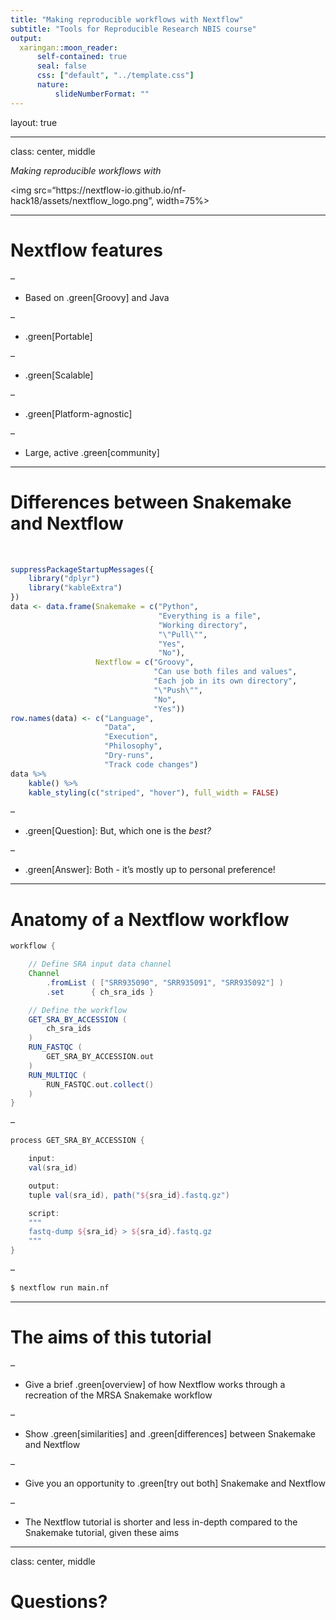 ```yaml
---
title: "Making reproducible workflows with Nextflow"
subtitle: "Tools for Reproducible Research NBIS course"
output:
  xaringan::moon_reader:
      self-contained: true
      seal: false
      css: ["default", "../template.css"]
      nature:
          slideNumberFormat: ""
---
```


layout: true
<div class="scilife-logo"></div>
<div class="nbis-logo"></div>

---

class: center, middle

*Making reproducible workflows with*

<img src="https://nextflow-io.github.io/nf-hack18/assets/nextflow_logo.png", width=75%>

---

# Nextflow features

--

* Based on .green[Groovy] and Java

--

* .green[Portable]

--

* .green[Scalable]

--

* .green[Platform-agnostic]

--

* Large, active .green[community]

---

# Differences between Snakemake and Nextflow

<br>

```r
suppressPackageStartupMessages({
    library("dplyr")
    library("kableExtra")
})
data <- data.frame(Snakemake = c("Python",
                                 "Everything is a file",
                                 "Working directory",
                                 "\"Pull\"",
                                 "Yes",
                                 "No"),
                   Nextflow = c("Groovy",
                                "Can use both files and values",
                                "Each job in its own directory",
                                "\"Push\"",
                                "No",
                                "Yes"))
row.names(data) <- c("Language",
                     "Data",
                     "Execution",
                     "Philosophy",
                     "Dry-runs",
                     "Track code changes")
data %>%
    kable() %>%
    kable_styling(c("striped", "hover"), full_width = FALSE)
```

--

* .green[Question]: But, which one is the *best?*

--

* .green[Answer]: Both - it's mostly up to personal preference!

---

# Anatomy of a Nextflow workflow

```groovy
workflow {

    // Define SRA input data channel
    Channel
        .fromList ( ["SRR935090", "SRR935091", "SRR935092"] )
        .set      { ch_sra_ids }

    // Define the workflow
    GET_SRA_BY_ACCESSION (
        ch_sra_ids
    )
    RUN_FASTQC (
        GET_SRA_BY_ACCESSION.out
    )
    RUN_MULTIQC (
        RUN_FASTQC.out.collect()
    )
}
```

--

```groovy
process GET_SRA_BY_ACCESSION {

    input:
    val(sra_id)

    output:
    tuple val(sra_id), path("${sra_id}.fastq.gz")

    script:
    """
    fastq-dump ${sra_id} > ${sra_id}.fastq.gz
    """
}
```

--

```bash
$ nextflow run main.nf
```

---

# The aims of this tutorial

--

* Give a brief .green[overview] of how Nextflow works through a recreation of
  the MRSA Snakemake workflow

--

* Show .green[similarities] and .green[differences] between Snakemake and
  Nextflow

--

* Give you an opportunity to .green[try out both] Snakemake and Nextflow

--

* The Nextflow tutorial is shorter and less in-depth compared to the Snakemake
  tutorial, given these aims

---

class: center, middle

# Questions?
